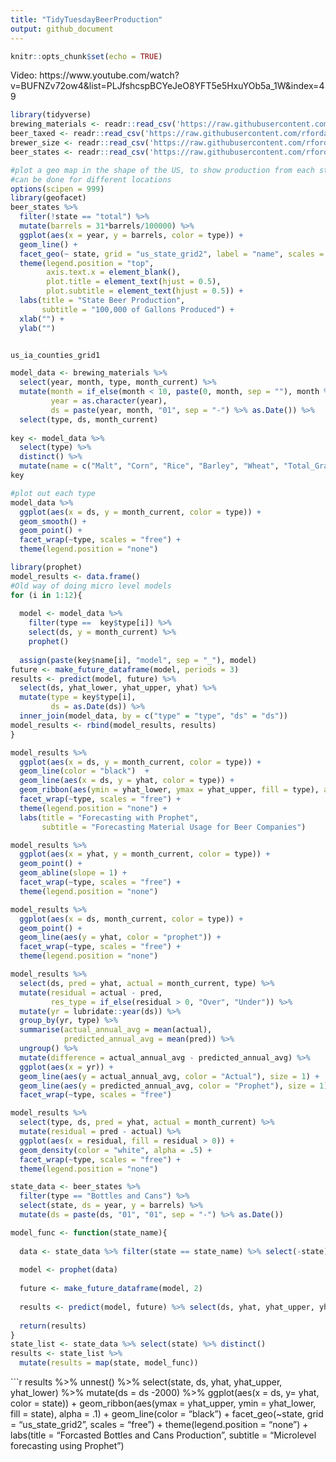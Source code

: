 ---
title: "TidyTuesdayBeerProduction"
output: github_document
---

```{r setup, include=FALSE}
knitr::opts_chunk$set(echo = TRUE)
```

Video: https://www.youtube.com/watch?v=BUFNZv72ow4&list=PLJfshcspBCYeJeO8YFT5e5HxuYOb5a_1W&index=49

```{r}
library(tidyverse)
brewing_materials <- readr::read_csv('https://raw.githubusercontent.com/rfordatascience/tidytuesday/master/data/2020/2020-03-31/brewing_materials.csv')
beer_taxed <- readr::read_csv('https://raw.githubusercontent.com/rfordatascience/tidytuesday/master/data/2020/2020-03-31/beer_taxed.csv')
brewer_size <- readr::read_csv('https://raw.githubusercontent.com/rfordatascience/tidytuesday/master/data/2020/2020-03-31/brewer_size.csv')
beer_states <- readr::read_csv('https://raw.githubusercontent.com/rfordatascience/tidytuesday/master/data/2020/2020-03-31/beer_states.csv')
```

```{r, fig.width=20, fig.height=10}
#plot a geo map in the shape of the US, to show production from each state
#can be done for different locations
options(scipen = 999)
library(geofacet)
beer_states %>% 
  filter(!state == "total") %>% 
  mutate(barrels = 31*barrels/100000) %>% 
  ggplot(aes(x = year, y = barrels, color = type)) +
  geom_line() + 
  facet_geo(~ state, grid = "us_state_grid2", label = "name", scales = "free_y") +
  theme(legend.position = "top",
        axis.text.x = element_blank(),
        plot.title = element_text(hjust = 0.5),
        plot.subtitle = element_text(hjust = 0.5)) + 
  labs(title = "State Beer Production",
       subtitle = "100,000 of Gallons Produced") +
  xlab("") + 
  ylab("")
```


```{r}

```




```{r}
us_ia_counties_grid1
```



```{r, fig.width = 15, fig.height = 10}
model_data <- brewing_materials %>% 
  select(year, month, type, month_current) %>% 
  mutate(month = if_else(month < 10, paste(0, month, sep = ""), month %>% as.character()),
         year = as.character(year),
         ds = paste(year, month, "01", sep = "-") %>% as.Date()) %>% 
  select(type, ds, month_current)
  
key <- model_data %>% 
  select(type) %>% 
  distinct() %>% 
  mutate(name = c("Malt", "Corn", "Rice", "Barley", "Wheat", "Total_Grain", "Sugar", "Hops_Dry", "Hops_Extract", "Other", "Total_Non_Grain", "Total_Used"))
key

#plot out each type
model_data %>% 
  ggplot(aes(x = ds, y = month_current, color = type)) + 
  geom_smooth() + 
  geom_point() + 
  facet_wrap(~type, scales = "free") + 
  theme(legend.position = "none")
```


```{r}
library(prophet)
model_results <- data.frame()
#Old way of doing micro level models 
for (i in 1:12){
  
  model <- model_data %>% 
    filter(type ==  key$type[i]) %>% 
    select(ds, y = month_current) %>% 
    prophet()
  
  assign(paste(key$name[i], "model", sep = "_"), model)
future <- make_future_dataframe(model, periods = 3)  
results <- predict(model, future) %>% 
  select(ds, yhat_lower, yhat_upper, yhat) %>% 
  mutate(type = key$type[i],
         ds = as.Date(ds)) %>% 
  inner_join(model_data, by = c("type" = "type", "ds" = "ds"))
model_results <- rbind(model_results, results) 
}
```


```{r, fig.height = 10, fig.width=15}
model_results %>% 
  ggplot(aes(x = ds, y = month_current, color = type)) + 
  geom_line(color = "black")  + 
  geom_line(aes(x = ds, y = yhat, color = type)) +
  geom_ribbon(aes(ymin = yhat_lower, ymax = yhat_upper, fill = type), alpha = .1) + 
  facet_wrap(~type, scales = "free") + 
  theme(legend.position = "none") + 
  labs(title = "Forecasting with Prophet",
       subtitle = "Forecasting Material Usage for Beer Companies")
```



```{r, fig.width = 15, fig.height= 15}
model_results %>% 
  ggplot(aes(x = yhat, y = month_current, color = type)) + 
  geom_point() + 
  geom_abline(slope = 1) + 
  facet_wrap(~type, scales = "free") + 
  theme(legend.position = "none") 
```

```{r, fig.width=15, fig.height=15}
model_results %>% 
  ggplot(aes(x = ds, month_current, color = type)) + 
  geom_point() + 
  geom_line(aes(y = yhat, color = "prophet")) + 
  facet_wrap(~type, scales = "free") + 
  theme(legend.position = "none")
```





```{r, fig.width = 15, fig.height=10}
model_results %>% 
  select(ds, pred = yhat, actual = month_current, type) %>% 
  mutate(residual = actual - pred,
         res_type = if_else(residual > 0, "Over", "Under")) %>% 
  mutate(yr = lubridate::year(ds)) %>% 
  group_by(yr, type) %>% 
  summarise(actual_annual_avg = mean(actual),
            predicted_annual_avg = mean(pred)) %>% 
  ungroup() %>% 
  mutate(difference = actual_annual_avg - predicted_annual_avg) %>% 
  ggplot(aes(x = yr)) + 
  geom_line(aes(y = actual_annual_avg, color = "Actual"), size = 1) + 
  geom_line(aes(y = predicted_annual_avg, color = "Prophet"), size = 1) + 
  facet_wrap(~type, scales = "free")
```


```{r, fig.width = 15, fig.height = 15}
model_results %>% 
  select(type, ds, pred = yhat, actual = month_current) %>% 
  mutate(residual = pred - actual) %>%
  ggplot(aes(x = residual, fill = residual > 0)) + 
  geom_density(color = "white", alpha = .5) + 
  facet_wrap(~type, scales = "free") + 
  theme(legend.position = "none")
```



```{r}
state_data <- beer_states %>% 
  filter(type == "Bottles and Cans") %>%
  select(state, ds = year, y = barrels) %>%
  mutate(ds = paste(ds, "01", "01", sep = "-") %>% as.Date()) 
```


```{r}
model_func <- function(state_name){
  
  data <- state_data %>% filter(state == state_name) %>% select(-state)
  
  model <- prophet(data)
  
  future <- make_future_dataframe(model, 2)
  
  results <- predict(model, future) %>% select(ds, yhat, yhat_upper, yhat_lower)
  
  return(results)
}
state_list <- state_data %>% select(state) %>% distinct() 
results <- state_list %>% 
  mutate(results = map(state, model_func))
```


```{r, fig.height = 15, fig.width = 15}
results %>% 
  unnest() %>% 
  select(state, ds, yhat, yhat_upper, yhat_lower) %>%
  mutate(ds = ds -2000) %>% 
  ggplot(aes(x = ds, y= yhat, color = state)) +
  geom_ribbon(aes(ymax = yhat_upper, ymin = yhat_lower, fill = state), alpha = .1)  +
  geom_line(color = "black") + 
  facet_geo(~state, grid = "us_state_grid2", scales = "free") + 
  theme(legend.position = "none") + 
  labs(title = "Forcasted Bottles and Cans Production",
       subtitle = "Microlevel forecasting using Prophet")

